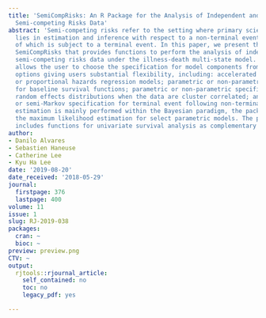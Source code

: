 ```yaml
---
title: 'SemiCompRisks: An R Package for the Analysis of Independent and Cluster-correlated
  Semi-competing Risks Data'
abstract: 'Semi-competing risks refer to the setting where primary scientific interest
  lies in estimation and inference with respect to a non-terminal event, the occurrence
  of which is subject to a terminal event. In this paper, we present the R package
  SemiCompRisks that provides functions to perform the analysis of independent/clustered
  semi-competing risks data under the illness-death multi-state model. The package
  allows the user to choose the specification for model components from a range of
  options giving users substantial flexibility, including: accelerated failure time
  or proportional hazards regression models; parametric or non-parametric specifications
  for baseline survival functions; parametric or non-parametric specifications for
  random effects distributions when the data are cluster correlated; and, a Markov
  or semi-Markov specification for terminal event following non-terminal event. While
  estimation is mainly performed within the Bayesian paradigm, the package also provides
  the maximum likelihood estimation for select parametric models. The package also
  includes functions for univariate survival analysis as complementary analysis tools.'
author:
- Danilo Alvares
- Sebastien Haneuse
- Catherine Lee
- Kyu Ha Lee
date: '2019-08-20'
date_received: '2018-05-29'
journal:
  firstpage: 376
  lastpage: 400
volume: 11
issue: 1
slug: RJ-2019-038
packages:
  cran: ~
  bioc: ~
preview: preview.png
CTV: ~
output:
  rjtools::rjournal_article:
    self_contained: no
    toc: no
    legacy_pdf: yes

---
```

